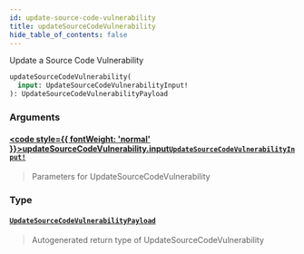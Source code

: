 ```yaml
---
id: update-source-code-vulnerability
title: updateSourceCodeVulnerability
hide_table_of_contents: false
---
```








Update a Source Code Vulnerability

```graphql
updateSourceCodeVulnerability(
  input: UpdateSourceCodeVulnerabilityInput!
): UpdateSourceCodeVulnerabilityPayload
```


### Arguments

#### [<code style={{ fontWeight: 'normal' }}>updateSourceCodeVulnerability.<b>input</b></code>](#)<Bullet />[`UpdateSourceCodeVulnerabilityInput!`](/api/graphql/documentation/inputs/update-source-code-vulnerability-input) <Badge class="secondary" text="non-null"/> <Badge class="secondary" text="input"/>
> Parameters for UpdateSourceCodeVulnerability
> 

### Type

#### [`UpdateSourceCodeVulnerabilityPayload`](/api/graphql/documentation/objects/update-source-code-vulnerability-payload) <Badge class="secondary" text="object"/>
> Autogenerated return type of UpdateSourceCodeVulnerability
> 





